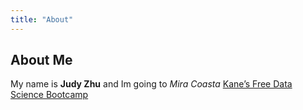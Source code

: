 ```yaml
---
title: "About"
---
```

## About Me
My name is **Judy Zhu** and Im going to *Mira Coasta*
[Kane's Free Data Science Bootcamp](https://bootcamp.davidkane.info)